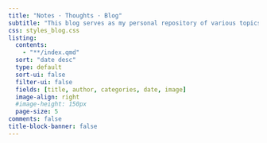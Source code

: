 ```yaml
---
title: "Notes · Thoughts · Blog"
subtitle: "This blog serves as my personal repository of various topics related to statistics, R programming and visualizations. It's my way of transforming gained knowledge into well-structured and accessible notes."
css: styles_blog.css
listing: 
  contents: 
    - "**/index.qmd"
  sort: "date desc"
  type: default
  sort-ui: false
  filter-ui: false
  fields: [title, author, categories, date, image]
  image-align: right
  #image-height: 150px
  page-size: 5
comments: false
title-block-banner: false
---
```

